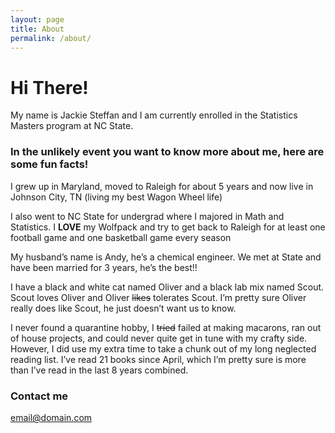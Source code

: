 ```yaml
---
layout: page
title: About
permalink: /about/
---
```


# **Hi There!**

My name is Jackie Steffan and I am currently enrolled in the Statistics Masters program at NC State.

### In the unlikely event you want to know more about me, here are some fun facts!

I grew up in Maryland, moved to Raleigh for about 5 years and now live in Johnson City, TN (living my best Wagon Wheel life)
  
I also went to NC State for undergrad where I majored in Math and Statistics. 
I **LOVE** my Wolfpack and try to get back to Raleigh for at least one football game and one basketball game every season
  
My husband's name is Andy, he's a chemical engineer. We met at State and have been married for 3 years, he's the best!!
  
I have a black and white cat named Oliver and a black lab mix named Scout. Scout loves Oliver and Oliver ~~likes~~ tolerates Scout.  I'm pretty sure Oliver really does like Scout, he just doesn't want us to know.
  
I never found a quarantine hobby, I ~~tried~~ failed at making macarons, ran out of house projects, and could never quite get in tune with my crafty side.  However, I did use my extra time to take a chunk out of my long neglected reading list. I've read 21 books since April, which I'm pretty sure is more than I've read in the last 8 years combined.

### Contact me

[email@domain.com](mailto:email@domain.com)

